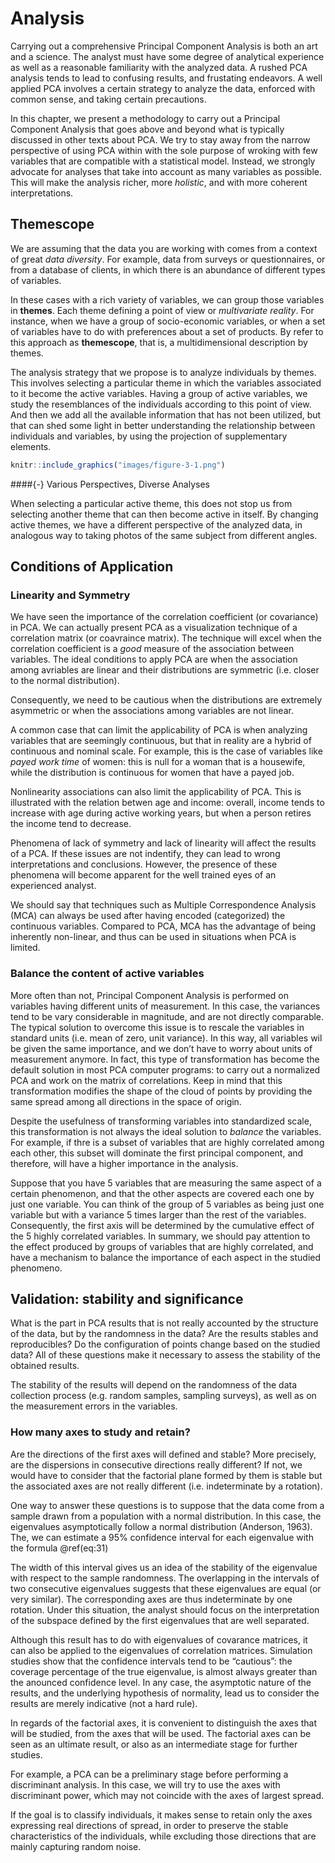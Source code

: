 # Analysis {#analysis}

Carrying out a comprehensive Principal Component Analysis is both an art and a science. The analyst must have some degree of analytical experience as well as a reasonable familiarity with the analyzed data. A rushed PCA analysis tends to lead to confusing results, and frustating endeavors. A well applied PCA involves a certain strategy to analyze the data, enforced with common sense, and taking certain precautions.

In this chapter, we present a methodology to carry out a Principal Component Analysis that goes above and beyond what is typically discussed in other texts about PCA. We try to stay away from the narrow perspective of using PCA within with the sole purpose of wroking with few variables that are compatible with a statistical model. Instead, we strongly advocate for analyses that take into account as many variables as possible. This will make the analysis richer, more _holistic_, and with more coherent interpretations.


## Themescope

We are assuming that the data you are working with comes from a context of great _data diversity_. For example, data from surveys or questionnaires, or from a database of clients, in which there is an abundance of different types of variables.

In these cases with a rich variety of variables, we can group those variables in __themes__. Each theme defining a point of view or _multivariate reality_. For instance, when we have a group of socio-economic variables, or when a set of variables have to do with preferences about a set of products. By refer to this approach as __themescope__, that is, a multidimensional description by themes.

The analysis strategy that we propose is to analyze individuals by themes. This involves selecting a particular theme in which the variables associated to it become the active variables. Having a group of active variables, we study the resemblances of the individuals according to this point of view. And then we add all the available information that has not been utilized, but that can shed some light in better understanding the relationship between individuals and variables, by using the projection of supplementary elements.

```r
knitr::include_graphics("images/figure-3-1.png")
```


####{-} Various Perspectives, Diverse Analyses

When selecting a particular active theme, this does not stop us from selecting another theme that can then become active in itself. By changing active themes, we have a different perspective of the analyzed data, in analogous way to taking photos of the same subject from different angles.



## Conditions of Application

### Linearity and Symmetry

We have seen the importance of the correlation coefficient (or covariance) in PCA. We can actually present PCA as a visualization technique of a correlation matrix (or coavraince matrix). The technique will excel when the correlation coefficient is a _good_ measure of the association between variables. The ideal conditions to apply PCA are when the association among avriables are linear and their distributions are symmetric (i.e. closer to the normal distribution).

Consequently, we need to be cautious when the distributions are extremely asymmetric or when the associations among variables are not linear.

A common case that can limit the applicability of PCA is when analyzing variables that are seemingly continuous, but that in reality are a hybrid of continuous and nominal scale. For example, this is the case of variables like _payed work time_ of women: this is null for a woman that is a housewife, while the distribution is continuous for women that have a payed job.

Nonlinearity associations can also limit the applicability of PCA. This is illustrated with the relation betwen age and income: overall, income tends to increase with age during active working years, but when a person retires the income tend to decrease.

Phenomena of lack of symmetry and lack of linearity will affect the results of a PCA. If these issues are not indentify, they can lead to wrong interpretations and conclusions. However, the presence of these phenomena will become apparent for the well trained eyes of an experienced analyst.

We should say that techniques such as Multiple Correspondence Analysis (MCA) can always be used after having encoded (categorized) the continuous variables. Compared to PCA, MCA has the advantage of being inherently non-linear, and thus can be used in situations when PCA is limited.



### Balance the content of active variables

More often than not, Principal Component Analysis is performed on variables having different units of measurement. In this case, the variances tend to be vary considerable in magnitude, and are not directly comparable. The typical solution to overcome this issue is to rescale the variables in standard units (i.e. mean of zero, unit variance). In this way, all variables wil be given the same importance, and we don't have to worry about units of measurement anymore. In fact, this type of transformation has become the default solution in most PCA computer programs: to carry out a normalized PCA and work on the matrix of correlations. Keep in mind that this transformation modifies the shape of the cloud of points by providing the same spread among all directions in the space of origin.

Despite the usefulness of transforming variables into standardized scale, this transformation is not always the ideal solution to _balance_ the variables. For example, if thre is a subset of variables that are highly correlated among each other, this subset will dominate the first principal component, and therefore, will have a higher importance in the analysis.

Suppose that you have 5 variables that are measuring the same aspect of a certain phenomenon, and that the other aspects are covered each one by just one variable. You can think of the group of 5 variables as being just one variable but with a variance 5 times larger than the rest of the variables. Consequently, the first axis will be determined by the cumulative effect of the 5 highly correlated variables. In summary, we should pay attention to the effect produced by groups of variables that are highly correlated, and have a mechanism to balance the importance of each aspect in the studied phenomeno.



## Validation: stability and significance

What is the part in PCA results that is not really accounted by the structure of the data, but by the randomness in the data? Are the results stables and reproducibles? Do the configuration of points change based on the studied data? All of these questions make it necessary to assess the stability of the obtained results.

The stability of the results will depend on the randomness of the data collection process (e.g. random samples, sampling surveys), as well as on the measurement errors in the variables.


### How many axes to study and retain?

Are the directions of the first axes will defined and stable? More precisely, are the dispersions in consecutive directions really different? If not, we would have to consider that the factorial plane formed by them is stable but the associated axes are not really different (i.e. indeterminate by a rotation).

One way to answer these questions is to suppose that the data come from a sample drawn from a population with a normal distribution. In this case, the eigenvalues asymptotically follow a normal distribution (Anderson, 1963). The, we can estimate a 95% confidence interval for each eigenvalue with the formula \@ref(eq:31)

\begin{equation}
\left [ \lambda_{\alpha} \left (1 - 1.96 \sqrt{2/(n-1)} \right ); \hspace{1mm} \lambda_{\alpha} \left (1+1.96\sqrt{2/(n-1)} \right) \right ]
(\#eq:31)
\end{equation}

The width of this interval gives us an idea of the stability of the eigenvalue with respect to the sample randomness. The overlapping in the intervals of two consecutive eigenvalues suggests that these eigenvalues are equal (or very similar). The corresponding axes are thus indeterminate by one rotation. Under this situation, the analyst should focus on the interpretation of the subspace defined by the first eigenvalues that are well separated.

Although this result has to do with eigenvalues of covarance matrices, it can also be applied to the eigenvalues of correlation matrices. Simulation studies show that the confidence intervals tend to be "cautious": the coverage percentage of the true eigenvalue, is almost always greater than the anounced confidence level. In any case, the asymptotic nature of the results, and the underlying hypothesis of normality, lead us to consider the results are merely indicative (not a hard rule).

In regards of the factorial axes, it is convenient to distinguish the axes that will be studied, from the axes that will be used. The factorial axes can be seen as an ultimate result, or also as an intermediate stage for further studies.

For example, a PCA can be a preliminary stage before performing a discriminant analysis. In this case, we will try to use the axes with discriminant power, which may not coincide with the axes of largest spread.

If the goal is to classify individuals, it makes sense to retain only the axes expressing real directions of spread, in order to preserve the stable characteristics of the individuals, while excluding those directions that are mainly capturing random noise.

